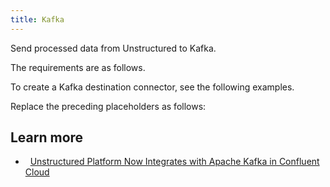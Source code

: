 ```yaml
---
title: Kafka
---
```



<FirstTimeAPIDestinationConnector />

Send processed data from Unstructured to Kafka.

The requirements are as follows.


<KafkaPrerequisites />

To create a Kafka destination connector, see the following examples.


<CodeGroup>
    <KafkaSDK />
    <KafkaAPIRESTCreate />
</CodeGroup>

Replace the preceding placeholders as follows:


<KafkaAPIPlaceholders />

## Learn more

- <Icon icon="blog" />&nbsp;&nbsp;[Unstructured Platform Now Integrates with Apache Kafka in Confluent Cloud](https://unstructured.io/blog/unstructured-platform-now-integrates-with-apache-kafka-in-confluent-cloud)

